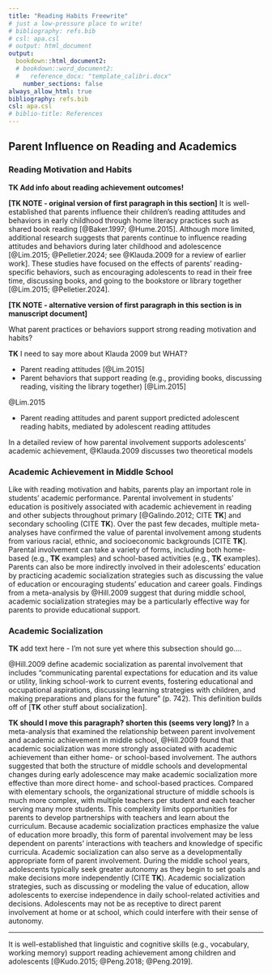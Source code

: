 ```yaml
---
title: "Reading Habits Freewrite"
# just a low-pressure place to write!
# bibliography: refs.bib
# csl: apa.csl
# output: html_document
output: 
  bookdown::html_document2:
  # bookdown::word_document2:
  #   reference_docx: "template_calibri.docx"
    number_sections: false
always_allow_html: true
bibliography: refs.bib
csl: apa.csl
# biblio-title: References
---
```


## Parent Influence on Reading and Academics

### Reading Motivation and Habits

**TK Add info about reading achievement outcomes!**

**[TK NOTE - original version of first paragraph in this section]** It is well-established that parents influence their children's reading attitudes and behaviors in early childhood through home literacy practices such as shared book reading [@Baker.1997; @Hume.2015]. Although more limited, additional research suggests that parents continue to influence reading attitudes and behaviors during later childhood and adolescence [@Lim.2015; @Pelletier.2024; see @Klauda.2009 for a review of earlier work]. These studies have focused on the effects of parents' reading-specific behaviors, such as encouraging adolescents to read in their free time, discussing books, and going to the bookstore or library together [@Lim.2015; @Pelletier.2024].

**[TK NOTE - alternative version of first paragraph in this section is in manuscript document]**

What parent practices or behaviors support strong reading motivation and habits?

**TK** I need to say more about Klauda 2009 but WHAT?

-   Parent reading attitudes [@Lim.2015]
-   Parent behaviors that support reading (e.g., providing books, discussing reading, visiting the library together) [@Lim.2015]

@Lim.2015

-   Parent reading attitudes and parent support predicted adolescent reading habits, mediated by adolescent reading attitudes

In a detailed review of how parental involvement supports adolescents' academic achievement, @Klauda.2009 discusses two theoretical models

### Academic Achievement in Middle School

Like with reading motivation and habits, parents play an important role in students' academic performance. Parental involvement in students' education is positively associated with academic achievement in reading and other subjects throughout primary [@Galindo.2012; CITE **TK**] and secondary schooling (CITE **TK**). Over the past few decades, multiple meta-analyses have confirmed the value of parental involvement among students from various racial, ethnic, and socioeconomic backgrounds [CITE **TK**]. Parental involvement can take a variety of forms, including both home-based (e.g., **TK** examples) and school-based activities (e.g., **TK** examples). Parents can also be more indirectly involved in their adolescents' education by practicing academic socialization strategies such as discussing the value of education or encouraging students' education and career goals. Findings from a meta-analysis by @Hill.2009 suggest that during middle school, academic socialization strategies may be a particularly effective way for parents to provide educational support.

### Academic Socialization

**TK** add text here - I'm not sure yet where this subsection should go....

@Hill.2009 define academic socialization as parental involvement that includes "communicating parental expectations for education and its value or utility, linking school-work to current events, fostering educational and occupational aspirations, discussing learning strategies with children, and making preparations and plans for the future" (p. 742). This definition builds off of [**TK** other stuff about socialization].

**TK should I move this paragraph? shorten this (seems very long)?** In a meta-analysis that examined the relationship between parent involvement and academic achievement in middle school, @Hill.2009 found that academic socialization was more strongly associated with academic achievement than either home- or school-based involvement. The authors suggested that both the structure of middle schools and developmental changes during early adolescence may make academic socialization more effective than more direct home- and school-based practices. Compared with elementary schools, the organizational structure of middle schools is much more complex, with multiple teachers per student and each teacher serving many more students. This complexity limits opportunities for parents to develop partnerships with teachers and learn about the curriculum. Because academic socialization practices emphasize the value of education more broadly, this form of parental involvement may be less dependent on parents' interactions with teachers and knowledge of specific curricula. Academic socialization can also serve as a developmentally appropriate form of parent involvement. During the middle school years, adolescents typically seek greater autonomy as they begin to set goals and make decisions more independently (CITE **TK**). Academic socialization strategies, such as discussing or modeling the value of education, allow adolescents to exercise independence in daily school-related activities and decisions. Adolescents may not be as receptive to direct parent involvement at home or at school, which could interfere with their sense of autonomy.

------------------------------------------------------------------------

It is well-established that linguistic and cognitive skills (e.g., vocabulary, working memory) support reading achievement among children and adolescents [@Kudo.2015; @Peng.2018; @Peng.2019].
